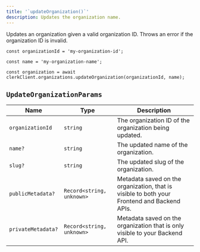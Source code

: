 ```yaml
---
title: '`updateOrganization()`'
description: Updates the organization name.
---
```


Updates an organization given a valid organization ID. Throws an error if the organization ID is invalid.

```tsx
const organizationId = 'my-organization-id';

const name = 'my-organization-name';

const organization = await clerkClient.organizations.updateOrganization(organizationId, name);
```

## `UpdateOrganizationParams`

| Name | Type	| Description |
| --- | --- | --- |
| `organizationId` | `string` | The organization ID of the organization being updated. |
| `name?` | `string` | The updated name of the organization. |
| `slug?` | `string` | The updated slug of the organization. |
| `publicMetadata?` | `Record<string, unknown>` | Metadata saved on the organization, that is visible to both your Frontend and Backend APIs. |
| `privateMetadata?` | `Record<string, unknown>` | Metadata saved on the organization that is only visible to your Backend API. |